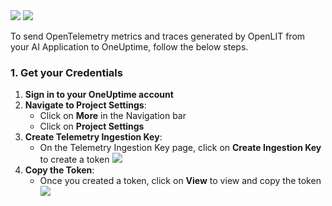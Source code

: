 <Frame>
  <img src="/images/oneuptime-dashboard-1.png" />
  <img src="/images/oneuptime-dashboard-2.png" />
</Frame>

To send OpenTelemetry metrics and traces generated by OpenLIT from your AI Application to OneUptime, follow the below steps.

### 1. Get your Credentials

1. **Sign in to your OneUptime account**
1. **Navigate to Project Settings**:
   - Click on **More** in the Navigation bar
   - Click on **Project Settings**
1. **Create Telemetry Ingestion Key**:
   - On the Telemetry Ingestion Key page, click on **Create Ingestion Key** to create a token
   ![](https://oneuptime.com/docs/static/images/TelemetryIngestionKeys.png)
1. **Copy the Token**:
   - Once you created a token, click on **View** to view and copy the token
   ![](https://oneuptime.com/docs/static/images/TelemetryIngestionKeyView.png)
